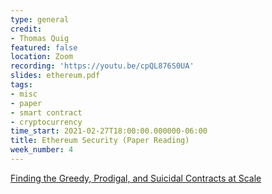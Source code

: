```yaml
---
type: general
credit:
- Thomas Quig
featured: false
location: Zoom
recording: 'https://youtu.be/cpQL876S0UA'
slides: ethereum.pdf
tags:
- misc
- paper
- smart contract
- cryptocurrency
time_start: 2021-02-27T18:00:00.000000-06:00
title: Ethereum Security (Paper Reading)
week_number: 4
---
```

[Finding the Greedy, Prodigal, and Suicidal Contracts at Scale](https://doi.org/10.48550/arXiv.1802.06038)
